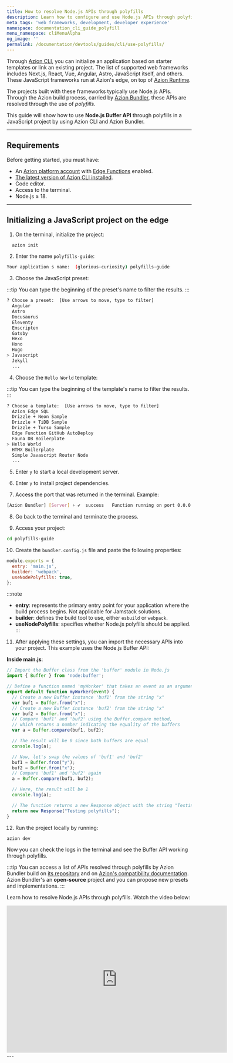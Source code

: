 ```yaml
---
title: How to resolve Node.js APIs through polyfills
description: Learn how to configure and use Node.js APIs through polyfills.
meta_tags: 'web frameworks, development, developer experience'
namespace: documentation_cli_guide_polyfill
menu_namespace: cliMenuAlpha
og_image: ''
permalink: /documentation/devtools/guides/cli/use-polyfills/
---
```


Through [Azion CLI](/en/documentation/products/azion-cli/overview/), you can initialize an application based on starter templates or link an existing project. The list of supported web frameworks includes Next.js, React, Vue, Angular, Astro, JavaScript itself, and others. These JavaScript frameworks run at Azion's edge, on top of [Azion Runtime](/en/documentation/runtime/overview/).

The projects built with these frameworks typically use Node.js APIs. Through the Azion build process, carried by [Azion Bundler](https://github.com/aziontech/bundler), these APIs are resolved through the use of *polyfills*. 

This guide will show how to use **Node.js Buffer API** through polyfills in a JavaScript project by using Azion CLI and Azion Bundler.

---

## Requirements

Before getting started, you must have:

- An [Azion platform account](/en/documentation/products/accounts/creating-account/) with [Edge Functions](/en/documentation/products/build/edge-application/edge-functions/) enabled.
- [The latest version of Azion CLI installed](/en/documentation/products/azion-cli/overview/).
- Code editor.
- Access to the terminal.
- Node.js ≥ 18.

---

## Initializing a JavaScript project on the edge

1. On the terminal, initialize the project:

```sh 
  azion init
```

2. Enter the name `polyfills-guide`:

```sh 
Your application s name:  (glorious-curiosity) polyfills-guide
```

3. Choose the JavaScript preset: 

:::tip
You can type the beginning of the preset's name to filter the results.
:::

```sh 
? Choose a preset:  [Use arrows to move, type to filter]
  Angular
  Astro
  Docusaurus
  Eleventy
  Emscripten
  Gatsby
  Hexo
  Hono
  Hugo
> Javascript
  Jekyll
  ...
```

4. Choose the `Hello World` template:

:::tip
You can type the beginning of the template's name to filter the results.
:::

```sh
? Choose a template:  [Use arrows to move, type to filter]
  Azion Edge SQL
  Drizzle + Neon Sample
  Drizzle + TiDB Sample
  Drizzle + Turso Sample
  Edge Function GitHub AutoDeploy
  Fauna DB Boilerplate
> Hello World
  HTMX Boilerplate
  Simple Javascript Router Node
  ...
```

5. Enter `y` to start a local development server. 

6. Enter `y` to install project dependencies.  

7. Access the port that was returned in the terminal. Example:

```bash 
[Azion Bundler] [Server] › ✔  success   Function running on port 0.0.0.0:3000, url: http://localhost:3000
``` 

8. Go back to the terminal and terminate the process.

9. Access your project: 

```bash
cd polyfills-guide
```

10. Create the `bundler.config.js` file and paste the following properties:

```js title="polyfills-guide/bundler.config.js"
module.exports = {
  entry: 'main.js',
  builder: 'webpack',
  useNodePolyfills: true,
};
```

:::note
- **entry**: represents the primary entry point for your application where the build process begins. Not applicable for Jamstack solutions.
- **builder**: defines the build tool to use, either `esbuild` or `webpack`.
- **useNodePolyfills**: specifies whether Node.js polyfills should be applied.
:::

11. After applying these settings, you can import the necessary APIs into your project. This example uses the Node.js Buffer API:

**Inside main.js**:

```js title="polyfills-guide/main.js"
// Import the Buffer class from the 'buffer' module in Node.js
import { Buffer } from 'node:buffer';

// Define a function named 'myWorker' that takes an event as an argument
export default function myWorker(event) {
  // Create a new Buffer instance 'buf1' from the string "x"
  var buf1 = Buffer.from("x");
  // Create a new Buffer instance 'buf2' from the string "x"
  var buf2 = Buffer.from("x");
  // Compare 'buf1' and 'buf2' using the Buffer.compare method,
  // which returns a number indicating the equality of the buffers
  var a = Buffer.compare(buf1, buf2);

  // The result will be 0 since both buffers are equal
  console.log(a);

  // Now, let's swap the values of 'buf1' and 'buf2'
  buf1 = Buffer.from("y");
  buf2 = Buffer.from("x");
  // Compare 'buf1' and 'buf2' again
  a = Buffer.compare(buf1, buf2);

  // Here, the result will be 1
  console.log(a);

  // The function returns a new Response object with the string "Testing buffer polyfills"
  return new Response("Testing polyfills");
}
```

12. Run the project locally by running: 

```bash 
azion dev
```

Now you can check the logs in the terminal and see the Buffer API working through polyfills. 

:::tip
You can access a list of APIs resolved through polyfills by Azion Bundler build on [its repository](https://github.com/aziontech/bundler) and on [Azion's compatibility documentation](/en/documentation/products/azion-edge-runtime/compatibility/node/). Azion Bundler's an **open-source** project and you can propose new presets and implementations.
:::


Learn how to resolve Node.js APIs through polyfills. Watch the video below:
<div class="cms-embed">
  <iframe width="600" height="400" src="https://www.youtube.com/embed/CrX1P0KxXhw?si=-Oe9RWxU_0Kor52c" loading="lazy" title="YouTube video player" frameborder="0" allow="accelerometer; autoplay; clipboard-write; encrypted-media; gyroscope; picture-in-picture; web-share" allowfullscreen></iframe>
</div>
---
